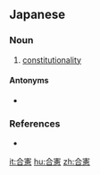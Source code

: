 ==Japanese==
{{ja-kanjitab|ごう|けん|yomi=on}}

===Noun===
{{ja-noun|ごうけん}}

# [[constitutionality]]

====Antonyms====
* {{ja-r|違憲|いけん}}

===References===
* {{R:Shogakukan}}

[[it:合憲]]
[[hu:合憲]]
[[zh:合憲]]